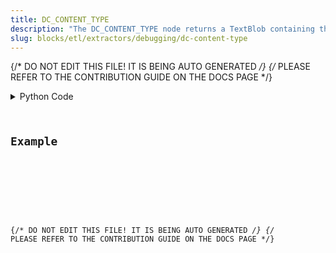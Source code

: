 ```yaml
---
title: DC_CONTENT_TYPE
description: "The DC_CONTENT_TYPE node returns a TextBlob containing the type of the input DataContainer's content."
slug: blocks/etl/extractors/debugging/dc-content-type
---
```


{/* DO NOT EDIT THIS FILE! IT IS BEING AUTO GENERATED */}
{/* PLEASE REFER TO THE CONTRIBUTION GUIDE ON THE DOCS PAGE */}


<PythonDocsDisplay docstring={docstring} />
<details>
<summary>Python Code</summary>



<Code code={pythonCode} lang="py" wrap theme="dracula" />

[Find this Flojoy Block on GitHub](https://github.com/flojoy-ai/blocks/blob/main/blocks/ETL/EXTRACTORS/DEBUGGING/DC_CONTENT_TYPE/DC_CONTENT_TYPE.py)

</details>

## Example


<GetHelpWidget />


<AppDisplay app={app} blockName="DC_CONTENT_TYPE" client:visible />


<Example />

{/* DO NOT EDIT THIS FILE! IT IS BEING AUTO GENERATED */}
{/* PLEASE REFER TO THE CONTRIBUTION GUIDE ON THE DOCS PAGE */}

